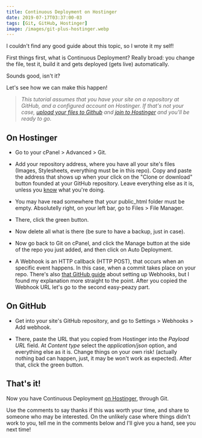 ```yaml
---
title: Continuous Deployment on Hostinger
date: 2019-07-17T03:37:00-03
tags: [Git, GitHub, Hostinger]
image: /images/git-plus-hostinger.webp
---
```


I couldn't find any good guide about this topic, so I wrote it my self!

First things first, what is Continuous Deployment? Really broad: you change the file, test it, build it and gets deployed (gets live) automatically.

Sounds good, isn't it?

Let's see how we can make this happen!

> _This tutorial assumes that you have your site on a repository at GitHub, and a configured account on Hostinger. If that's not your case, [upload your files to Github](https://github.com/new) and [join to Hostinger](https://www.hostg.xyz/aff_c?offer_id=6&aff_id=19988) and you'll be ready to go._

## On Hostinger

* Go to your cPanel > Advanced > Git.

* Add your repository address, where you have all your site's files (Images, Stylesheets, everything must be in this repo). Copy and paste the address that shows up when your click on the "Clone or download" button founded at your GitHub repository. Leave everything else as it is, unless you [know](https://help.github.com/en/articles/about-branches) what you're doing.

* You may have read somewhere that your public_html folder must be empty. Absolutelly right, on your left bar, go to Files > File Manager.

* There, click the green button.

* Now delete all what is there (be sure to have a backup, just in case). 

* Now go back to Git on cPanel, and click the Manage button at the side of the repo you just added, and then click on Auto Deployment.

* A Webhook is an HTTP callback (HTTP POST), that occurs when an specific event happens. In this case, when a commit takes place on your repo. There's also [that GitHub guide](https://developer.github.com/webhooks/creating/) about setting up Webhooks, but I found my explanation more straight to the point. After you copied the Webhook URL let's go to the second easy-peazy part.

## On GitHub

* Get into your site's GitHub repository, and go to Settings > Webhooks > Add webhook.

* There, paste the URL that you copied from Hostinger into the _Payload URL_ field. At _Content type_ select the _application/json_ option, and everything else as it is. Change things on your own risk! (actually nothing bad can happen, just, it may be won't work as expected). After that, click the green button.

## That's it!

Now you have Continuous Deployment [on Hostinger](https://www.hostg.xyz/aff_c?offer_id=6&aff_id=19988), through Git. 

Use the comments to say thanks if this was worth your time, and share to someone who may be interested. On the unlikely case where things didn't work to you, tell me in the comments below and I'll give you a hand, see you next time!

<script type="application/ld+json">
\{
 "@context": "https://schema.org", 
 "@type": "BlogPosting",
 "url": "https://lautarolobo.xyz/blog/continuous-deployment-on-hostinger",
 "mainEntityOfPage": "https://lautarolobo.xyz/blog/continuous-deployment-on-hostinger",
 "headline": "Continuous Deployment on Hostinger",
 "alternativeHeadline": "Connecting Git on Hostinger",
 "genre": "Web Development", 
 "keywords": [
  "Hostinger", 
  "Continuous Deployment", 
  "Dev Ops", 
  "Git" ,
  "GitHub"
],  
 "wordcount": "426",
 "datePublished": "2019-07-17",
 "dateCreated": "2019-07-17",
 "dateModified": "2024-06-25",
 "description": "Wondered how to set Continuous Deployment on Hostinger? Me too! That's why I wrote this post.",
 "isFamilyFriendly": "true",
 "image": "https://lautarolobo.xyz/images/git-plus-hostinger-9cfb1753.jpg",
 "publisher": \{
  "@type": "Organization",
  "name": "Lautaro Jordan Lobo Ravarotto",
  "url": "https://lautarolobo.xyz",
  "logo": \{  
   "@type": "ImageObject",
   "author": "Lautaro Jordan Lobo Ravarotto",
   "url": "https://imgsafe.org/image/5709e8ceba.png"
   }
  },
 "author": \{
  "@type": "Person",
  "name": "Lautaro Jordan Lobo Ravarotto",
  "url": "https://lautarolobo.xyz",
  "email": "contact@lautarolobo.xyz",
  "birthDate": "2000-04-12",
  "gender": "male",
  "nationality": "Argentina",
  "alumniOf": \{
   "@type": "CollegeOrUniversity",
   "legalName": "National University of Córdoba",
   "sameAs": "https://en.wikipedia.org/wiki/National_University_of_C%C3%B3rdoba",
   "location": \{
    "@type": "Place",
    "sameAs": "http://unc.edu.ar",
    "name": "National University of Córdoba",
    "address": \{
      "@type": "PostalAddress",
      "streetAddress": "Av. Haya de la Torre s/n",
      "addressCountry": "Argentina",
      "addressLocality": "Córdoba",
      "postalCode": "5000" 
      }
     }
    }
   },
 "creator": \{
  "@type": "Person",
  "name": "Lautaro Jordan Lobo Ravarotto",
  "url": "https://lautarolobo.xyz",
  "email": "contact@lautarolobo.xyz",
  "birthDate": "2000-04-12",
  "gender": "male",
  "nationality": "Argentina",
  "alumniOf": \{
   "@type": "CollegeOrUniversity",
   "legalName": "National University of Córdoba",
   "sameAs": "https://en.wikipedia.org/wiki/National_University_of_C%C3%B3rdoba",
   "location": \{
    "@type": "Place",
    "sameAs": "http://unc.edu.ar",
    "name": "National University of Córdoba",
    "address": \{
      "@type": "PostalAddress",
      "streetAddress": "Av. Haya de la Torre s/n",
      "addressCountry": "Argentina",
      "addressLocality": "Córdoba",
      "postalCode": "5000" 
      }
     }
    }   
   }
  }
 }
},
</script>